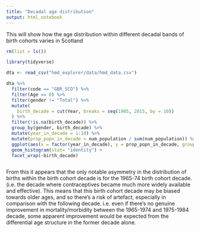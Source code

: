 ```yaml
---
title: "Decadal age distribution"
output: html_notebook
---
```


This will show how the age distribution within different decadal bands of birth cohorts varies in Scotland

```r
rm(list = ls())

library(tidyverse)

dta <- read_csv("hmd_explorer/data/hmd_data.csv")

dta %>% 
  filter(code == "GBR_SCO") %>% 
  filter(Age == 0) %>% 
  filter(gender != "Total") %>% 
  mutate(
    birth_decade = cut(Year, breaks = seq(1905, 2015, by = 10))
  ) %>% 
  filter(!is.na(birth_decade)) %>% 
  group_by(gender, birth_decade) %>% 
  mutate(year_in_decade = 1:10) %>% 
  mutate(prop_popn_in_decade = num_population / sum(num_population)) %>% 
  ggplot(aes(x = factor(year_in_decade), y = prop_popn_in_decade, group = gender, fill = gender, colour = gender)) +
  geom_histogram(stat= "identity") +
  facet_wrap(~birth_decade)



```

From this it appears that the only notable asymmetry in the distribution of births within the birth cohort decade is for the 1965-74 birth cohort decade. (i.e. the decade where contraceptives became much more widely available and effective). This means that this birth cohort decade may be biased towards older ages, and so there's a risk of artefact, especially in comparison with the following decade. i.e. even if there's no genuine improvement in mortality/morbidity between the 1965-1974 and 1975-1984 decade, some apparent improvement would be expected from the differential age structure in the former decade alone. 

